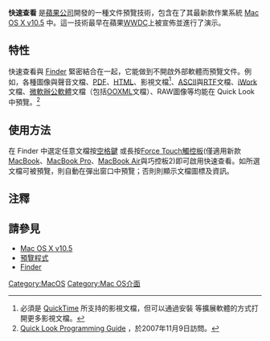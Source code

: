 {{noteTA
|1=zh-hans:访达;zh-hant:Finder;
}}

{{Infobox Software
| name = Quick Look
| logo = [[File:Quicklook_Icon.png|File:Quicklook_Icon.png]]
| screenshot = [[File:Quicklook_gallery_tiger20070611.jpg|250px]]
| caption = Quick Look 截圖
| developer = [[蘋果公司|蘋果公司]]
| operating system = [[Mac_OS_X|Mac OS X]]
| license = [[商業軟體|商業軟體]]
| website = [http://www.apple.com/macosx/features/quicklook.html/ Quick Look]
}}
'''快速查看''' 是[[蘋果公司|蘋果公司]]開發的一種文件預覽技術，包含在了其最新款作業系統 [[Mac_OS_X_v10.5|Mac OS X v10.5]] 中。這一技術最早在蘋果[[WWDC|WWDC]]上被宣佈並進行了演示。

==特性==
快速查看與 [[Finder|Finder]] 緊密結合在一起，它能做到不開啟外部軟體而預覽文件。例如，各種圖像與聲音文檔、[[PDF|PDF]]、[[HTML|HTML]]、影視文檔<ref>必須是 [[QuickTime|QuickTime]] 所支持的影視文檔，但可以通過安裝 {{tsl|en||Perian}} 等擴展軟體的方式打開更多影視文檔。</ref>、[[ASCII|ASCII]]與[[RTF|RTF]]文檔、[[iWork|iWork]]文檔、[[微軟|微軟]][[辦公軟體|辦公軟體]]文檔（包括[[OOXML|OOXML]]文檔）、RAW圖像等均能在 Quick Look 中預覽。<ref>[http://developer.apple.com/documentation/UserExperience/Conceptual/Quicklook_Programming_Guide/index.html Quick Look Programming Guide] {{webarchive|url=https://web.archive.org/web/20080224001915/http://developer.apple.com/documentation/UserExperience/Conceptual/Quicklook_Programming_Guide/index.html |date=2008-02-24 }}，於2007年11月9日訪問。</ref>

==使用方法==
在 Finder 中選定任意文檔按[[空格鍵|空格鍵]] 或長按[[3D_Touch|Force Touch觸控板]](僅適用新款[[MacBook_(Retina显示屏)|MacBook]]、[[MacBook_Pro|MacBook Pro]]、[[MacBook_Air|MacBook Air]]與巧控板2)即可啟用快速查看。如所選文檔可被預覽，則自動在彈出窗口中預覽；否則則顯示文檔圖標及資訊。

==注釋==
{{reflist}}

==請參見==
*[[Mac_OS_X_v10.5|Mac OS X v10.5]]
*[[預覽程式|預覽程式]]
*[[Finder|Finder]]

{{Mac OS X}}

[[Category:MacOS|Category:MacOS]]
[[Category:Mac_OS介面|Category:Mac OS介面]]